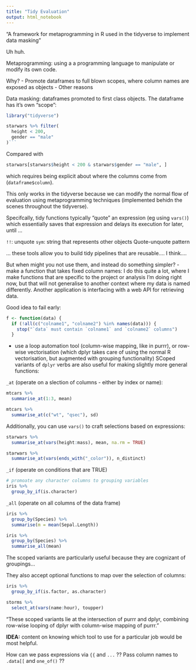 ```yaml
---
title: "Tidy Evaluation"
output: html_notebook
---
```


"A framework for metaprogramming in R used in the tidyverse to implement data masking"

Uh huh.

Metaprogramming: using a a programming language to manipulate or modify its own code. 

Why?
- Promote dataframes to full blown scopes, where column names are exposed as objects
- Other reasons

Data masking: dataframes promoted to first class objects. The dataframe has it's own "scope":

```r
library("tidyverse")

starwars %>% filter(
  height < 200,
  gender == "male"
)```
```

Compared with

```r
starwars[starwars$height < 200 & starwars$gender == "male", ]

```

which requires being explicit about where the columns come from (`dataframe$column`).

This only works in the tidyverse because we can modify the normal flow of evaluation using metaprogramming techniques (implemented behidn the scenes throughout the tidyverse).

Specifcally, tidy functions typically "quote" an expression (eg using `vars()`) which essentially saves that expression and delays its execution for later, until ...


`!!`: unquote
`sym`: string that represents other objects
Quote-unquote pattern

... these tools allow you to build tidy pipelines that are reusable.... I think....

But when might you not use them, and instead do something simpler?
- make a function that takes fixed column names: I do this quite a lot, where I make functions that are specific to the project or analysis I'm doing right now, but that will not generalise to another context where my data is named differently. Another application is interfacing with a web API for retrieving data.

Good idea to fail early:
```r
f <- function(data) {
  if (!all(c("colname1", "colname2") %in% names(data))) {
    stop("`data` must contain `colname1` and `colname2` columns")
  }
```


- use a loop automation tool (column-wise mapping, like in purrr), or row-wise vectorisation (which dplyr takes care of using the normal R vectorisation, but augmented with grouping functionality)
SCoped variants of `dplyr` verbs are also useful for making slightly more general functions: 

`_at` (operate on a slection of columns - either by index or name):

```r
mtcars %>%
  summarise_at(1:3, mean)

mtcars %>%
  summarise_at(c("wt", "qsec"), sd)
```
Additionally, you can use `vars()` to craft selections based on expressions:

```r
starwars %>%
  summarise_at(vars(height:mass), mean, na.rm = TRUE)

starwars %>%
  summarise_at(vars(ends_with("_color")), n_distinct)
```


`_if` (operate on conditions that are TRUE)

```r
# promoate any character columns to grouping variables
iris %>%
  group_by_if(is.character)
```


`_all` (operate on all columns of the data frame) 

```r
iris %>%
  group_by(Species) %>%
  summarise(m = mean(Sepal.Length))

iris %>%
  group_by(Species) %>%
  summarise_all(mean)
```
The scoped variants are particularly useful because they are cognizant of groupings...

They also accept optional functions to map over the selection of columns:

```r
iris %>% 
  group_by_if(is.factor, as.character)

storms %>%
  select_at(vars(name:hour), toupper)
```

"These scoped variants lie at the intersection of purrr and dplyr, combining row-wise looping of dplyr with column-wise mapping of purrr."

**IDEA:** content on knowing which tool to use for a particular job would be most helpful. 

How can we pass expressions via `{{` and `...` ??
Pass column names to `.data[[` and `one_of()` ??


